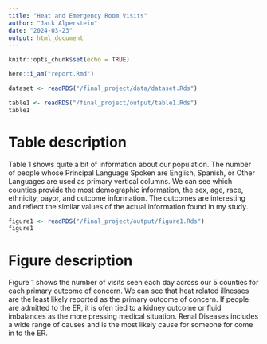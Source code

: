 ```yaml
---
title: "Heat and Emergency Room Visits"
author: "Jack Alperstein"
date: "2024-03-23"
output: html_document
---
```


```r
knitr::opts_chunk$set(echo = TRUE)
```

```r
here::i_am("report.Rmd")

dataset <- readRDS("/final_project/data/dataset.Rds")
```

```r
table1 <- readRDS("/final_project/output/table1.Rds")
table1
```
# Table description
Table 1 shows quite a bit of information about our population. The number of people whose Principal Language Spoken are English, Spanish, or Other Languages are used as primary vertical columns. We can see which counties provide the most demographic information, the sex, age, race, ethnicity, payor, and outcome information. The outcomes are interesting and reflect the similar values of the actual information found in my study. 



```r
figure1 <- readRDS("/final_project/output/figure1.Rds")
figure1
```


# Figure description

Figure 1 shows the number of visits seen each day across our 5 counties for each primary outcome of concern. We can see that heat related illnesses are the least likely reported as the primary outcome of concern. If people are admitted to the ER, it is ofen tied to a kidney outcome or fluid imbalances as the more pressing medical situation. Renal Diseases includes a wide range of causes and is the most likely cause for someone for come in to the ER. 
